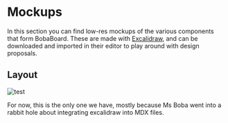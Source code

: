 # Mockups

In this section you can find low-res mockups of the various components that form BobaBoard. These are made
with [Excalidraw](htttps://www.excalidraw.com), and can be downloaded and imported in their editor
to play around with design proposals.

## Layout

![test](./board_background.excalidraw)

For now, this is the only one we have, mostly because Ms Boba went into a rabbit hole about integrating
excalidraw into MDX files.
